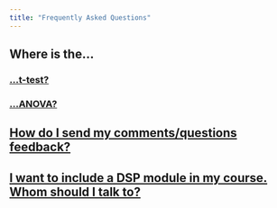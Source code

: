 ```yaml
---
title: "Frequently Asked Questions"
---
```


## Where is the...

### [...t-test?](ExCompareTraditionalGLMs.qmd)

### [...ANOVA?](ExCompareTraditionalGLMs.qmd)

## [How do I send my comments/questions feedback?](feedback.qmd)

## [I want to include a DSP module in my course. Whom should I talk to?](feedback.qmd)
